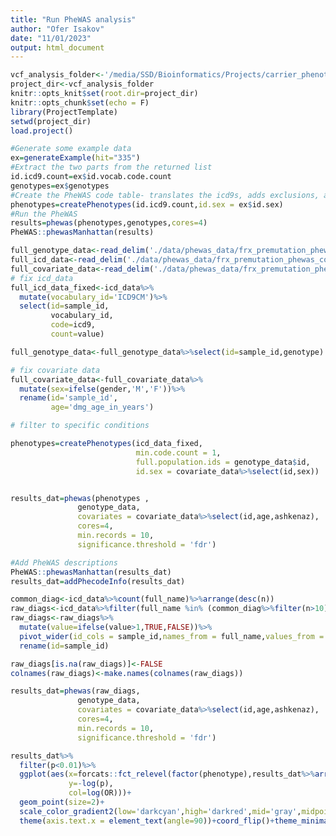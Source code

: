 ```yaml
---
title: "Run PheWAS analysis"
author: "Ofer Isakov"
date: "11/01/2023"
output: html_document
---
```


```r
vcf_analysis_folder<-'/media/SSD/Bioinformatics/Projects/carrier_phenotype_in_ar_disorders_202203/'
project_dir<-vcf_analysis_folder
knitr::opts_knit$set(root.dir=project_dir)
knitr::opts_chunk$set(echo = F)
library(ProjectTemplate)
setwd(project_dir)
load.project()

```

```r
#Generate some example data
ex=generateExample(hit="335")
#Extract the two parts from the returned list
id.icd9.count=ex$id.vocab.code.count
genotypes=ex$genotypes
#Create the PheWAS code table- translates the icd9s, adds exclusions, and reshapes to a wide format
phenotypes=createPhenotypes(id.icd9.count,id.sex = ex$id.sex)
#Run the PheWAS
results=phewas(phenotypes,genotypes,cores=4)
PheWAS::phewasManhattan(results)
```

```r
full_genotype_data<-read_delim('./data/phewas_data/frx_premutation_phewas_covariate_data_ds.bde16568cc614eaf9bf9d332ed7385cd/frx_premutation_phewas_genotype_data.csv')
full_icd_data<-read_delim('./data/phewas_data/frx_premutation_phewas_covariate_data_ds.bde16568cc614eaf9bf9d332ed7385cd/frx_premutation_phewas_icd_data.csv.gz')
full_covariate_data<-read_delim('./data/phewas_data/frx_premutation_phewas_covariate_data_ds.bde16568cc614eaf9bf9d332ed7385cd/frx_premutation_phewas_covariate_data.csv')
# fix icd_data
full_icd_data_fixed<-icd_data%>%
  mutate(vocabulary_id='ICD9CM')%>%
  select(id=sample_id,
         vocabulary_id,
         code=icd9,
         count=value)

full_genotype_data<-full_genotype_data%>%select(id=sample_id,genotype)

# fix covariate data
full_covariate_data<-full_covariate_data%>%
  mutate(sex=ifelse(gender,'M','F'))%>%
  rename(id='sample_id',
         age='dmg_age_in_years')
```

```r
# filter to specific conditions 


```

```r
phenotypes=createPhenotypes(icd_data_fixed,
                            min.code.count = 1,
                            full.population.ids = genotype_data$id,
                            id.sex = covariate_data%>%select(id,sex))


results_dat=phewas(phenotypes ,
               genotype_data,
               covariates = covariate_data%>%select(id,age,ashkenaz),
               cores=4,
               min.records = 10,
               significance.threshold = 'fdr')

#Add PheWAS descriptions
PheWAS::phewasManhattan(results_dat)
results_dat=addPhecodeInfo(results_dat)
```


```r

common_diag<-icd_data%>%count(full_name)%>%arrange(desc(n))
raw_diags<-icd_data%>%filter(full_name %in% (common_diag%>%filter(n>10)%>%pull(full_name)))
raw_diags<-raw_diags%>%
  mutate(value=ifelse(value>1,TRUE,FALSE))%>%
  pivot_wider(id_cols = sample_id,names_from = full_name,values_from = value)%>%
  rename(id=sample_id)

raw_diags[is.na(raw_diags)]<-FALSE
colnames(raw_diags)<-make.names(colnames(raw_diags))

results_dat=phewas(raw_diags,
               genotype_data,
               covariates = covariate_data%>%select(id,age,ashkenaz),
               cores=4,
               min.records = 10,
               significance.threshold = 'fdr')

results_dat%>%
  filter(p<0.01)%>%
  ggplot(aes(x=forcats::fct_relevel(factor(phenotype),results_dat%>%arrange(p)%>%pull(phenotype)),
             y=-log(p),
             col=log(OR)))+
  geom_point(size=2)+
  scale_color_gradient2(low='darkcyan',high='darkred',mid='gray',midpoint = 0)+
  theme(axis.text.x = element_text(angle=90))+coord_flip()+theme_minimal()


```

